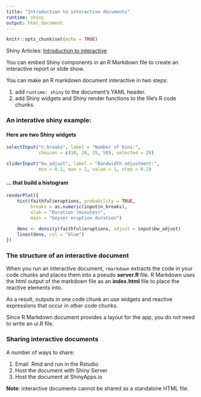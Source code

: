 ```yaml
---
title: "Introduction to interactive documents"
runtime: shiny
output: html_document
---
```


```r
knitr::opts_chunk$set(echo = TRUE)
```


Shiny Articles: [Introduction to interactive](documentshttp://shiny.rstudio.com/articles/interactive-docs.html)

You can embed Shiny components in an R Markdown file to create an interactive report or slide show.

You can make an R markdown document interactive in two steps:

1. add `runtime: shiny` to the document's YAML header.
2. add Shiny widgets and Shiny render functions to the file's R code chunks.

### An interative shiny example:

#### Here are two Shiny widgets

```r
selectInput("n_breaks", label = "Number of bins:",
            choices = c(10, 20, 35, 50), selected = 20)

sliderInput("bw_adjust", label = "Bandwidth adjustment:",
            min = 0.2, max = 2, value = 1, step = 0.2)
```

#### ... that build a histogram

```r
renderPlot({
    hist(faithful$eruptions, probability = TRUE,
         breaks = as.numeric(input$n_breaks),
         xlab = "Duration (minutes)",
         main = "Geyser eruption duration")
    
    dens <- density(faithful$eruptions, adjust = input$bw_adjust)
    lines(dens, col = "blue")
})
```

### The structure of an interactive document

When you run an interactive document, `rmarkdown` extracts the code in your code chunks and places them into a pseudo **server.R** file. R Markdown uses the html output of the markdown file as an **index.html** file to place the reactive elements into.

As a result, outputs in one code chunk an use widgets and reactive expressions that occur in other code chunks.

Since R Markdown document provides a layout for the app, you do not need to write an ui.R file.

### Sharing interactive documents

A number of ways to share:

1. Email .Rmd and run in the Rstudio
2. Host the document with Shiny Server
3. Host the document at ShinyApps.io

**Note**: interactive documents cannot be shared as a standalone HTML file.



